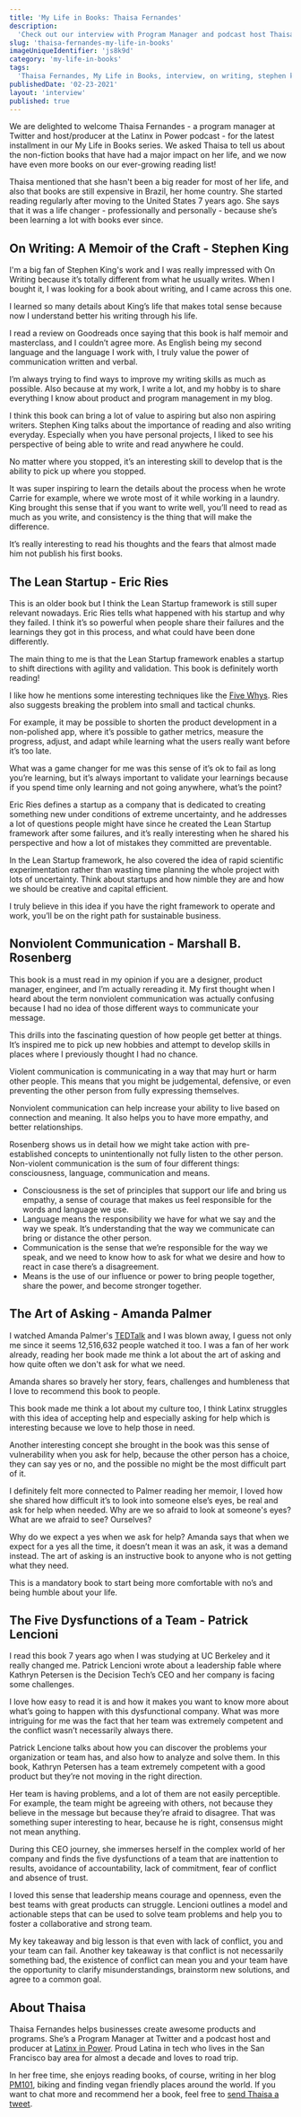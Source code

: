 ```yaml
---
title: 'My Life in Books: Thaisa Fernandes'
description:
  'Check out our interview with Program Manager and podcast host Thaisa Fernandes as she introduces us to some of her favourite nonfiction books.'
slug: 'thaisa-fernandes-my-life-in-books'
imageUniqueIdentifier: 'js8k9d'
category: 'my-life-in-books'
tags:
  'Thaisa Fernandes, My Life in Books, interview, on writing, stephen king,the lean startup, eric ries, nonviolent communication, marshal b. rosenberg, the five dysfunctions of a team, patrick lencioni, latinx in power, twitter'
publishedDate: '02-23-2021'
layout: 'interview'
published: true
---
```


<p style={{ fontSize: '20px' }}>
  We are delighted to welcome Thaisa Fernandes - a program manager at Twitter and host/producer at the Latinx in Power podcast - for the latest installment in our My Life in Books series. We asked Thaisa to tell us about the non-fiction books that have had a major impact on her life, and we now have even more books on our ever-growing reading list!
</p>

<p style={{ fontSize: '20px' }}>
Thaisa mentioned that she hasn't been a big reader for most of her life, and also that books are still expensive in Brazil, her home country. She started reading regularly after moving to the United States 7 years ago. She says that it was a life changer - professionally and personally - because she’s been learning a lot with books ever since.</p>

<Box textAlign="center">
  <h2>On Writing: A Memoir of the Craft - Stephen King</h2>
</Box>

<Image266x400
  src="stephen-king-on-writing_eaqt9k"
  altText="On Writing: A Memoir of the Craft - Stephen King"
  imageCategory="book-summaries"
/>

I'm a big fan of Stephen King's work and I was really impressed with On Writing because it’s totally different from what he usually writes. When I bought it, I was looking for a book about writing, and I came across this one. 

I learned so many details about King’s life that makes total sense because now I understand better his writing through his life.

I read a review on Goodreads once saying that this book is half memoir and masterclass, and I couldn’t agree more. As English being my second language and the language I work with, I truly value the power of communication written and verbal. 

I’m always trying to find ways to improve my writing skills as much as possible. Also because at my work, I write a lot, and my hobby is to share everything I know about product and program management in my blog.

I think this book can bring a lot of value to aspiring but also non aspiring writers. Stephen King talks about the importance of reading and also writing everyday. Especially when you have personal projects, I liked to see his perspective of being able to write and read anywhere he could. 

No matter where you stopped, it’s an interesting skill to develop that is the ability to pick up where you stopped. 

It was super inspiring to learn the details about the process when he wrote Carrie for example, where we wrote most of it while working in a laundry. King brought this sense that if you want to write well, you’ll need to read as much as you write, and consistency is the thing that will make the difference. 

It’s really interesting to read his thoughts and the fears that almost made him not publish his first books. 

<AmazonCta link="https://www.amazon.com/Writing-King-Stephen-Paperback/dp/B00NYI71B6?crid=HWK33LXXQB0Y&dchild=1&keywords=on+writing+stephen+king&qid=1614066932&sprefix=on+writing%2Caps%2C312&sr=8-2&linkCode=ll1&tag=paperbacktrav-20&linkId=32d7cb265f2053815a3b4ad68cf7061f&language=en_US&ref_=as_li_ss_tl" />

<Box textAlign="center">
  <h2>The Lean Startup - Eric Ries</h2>
</Box>

<Image266x400
  src="eric-ries-the-lean-startup_d57tsi"
  altText="The Lean Startup - Eric Ries"
  imageCategory="book-summaries"
/>

This is an older book but I think the Lean Startup framework is still super relevant nowadays. Eric Ries tells what happened with his startup and why they failed. I think it’s so powerful when people share their failures and the learnings they got in this process, and what could have been done differently. 

The main thing to me is that the Lean Startup framework enables a startup to shift directions with agility and validation. This book is definitely worth reading!

I like how he mentions some interesting techniques like the [Five Whys](https://medium.com/pm101/learn-about-the-five-whys-technique-78283d75800f?source=search_popover-------------------------------------). Ries also suggests breaking the problem into small and tactical chunks. 

For example, it may be possible to shorten the product development in a non-polished app, where it’s possible to gather metrics, measure the progress, adjust, and adapt while learning what the users really want before it’s too late.

What was a game changer for me was this sense of it’s ok to fail as long you’re learning, but it’s always important to validate your learnings because if you spend time only learning and not going anywhere, what’s the point? 

Eric Ries defines a startup as a company that is dedicated to creating something new under conditions of extreme uncertainty, and he addresses a lot of questions people might have since he created the Lean Startup framework after some failures, and it’s really interesting when he shared his perspective and how a lot of mistakes they committed are preventable. 

In the Lean Startup framework, he also covered the idea of rapid scientific experimentation rather than wasting time planning the whole project with lots of uncertainty. Think about startups and how nimble they are and how we should be creative and capital efficient. 

I truly believe in this idea if you have the right framework to operate and work, you’ll be on the right path for sustainable business. 

<AmazonCta link="https://www.amazon.com/Eric-Ries-Lean-Startup/dp/B00N4E616Q?_encoding=UTF8&qid=1614066892&sr=8-2&linkCode=ll1&tag=paperbacktrav-20&linkId=7c52a7142b7ef95478c9c71031c0454a&language=en_US&ref_=as_li_ss_tl" />

<Box textAlign="center">
  <h2>Nonviolent Communication - Marshall B. Rosenberg</h2>
</Box>

<Image266x400
  src="marshall-b-rosenberg-nonviolent-communication_gslt9r"
  altText="Nonviolent Communication - Marshall B. Rosenberg"
  imageCategory="book-summaries"
/>

This book is a must read in my opinion if you are a designer, product manager, engineer, and I’m actually rereading it. My first thought when I heard about the term nonviolent communication was actually confusing because I had no idea of those different ways to communicate your message.

This drills into the fascinating question of how people get better at things. It’s inspired me to pick up new hobbies and attempt to develop skills in places where I previously thought I had no chance.

Violent communication is communicating in a way that may hurt or harm other people. This means that you might be judgemental, defensive, or even preventing the other person from fully expressing themselves. 

Nonviolent communication can help increase your ability to live based on connection and meaning. It also helps you to have more empathy, and better relationships. 

Rosenberg shows us in detail how we might take action with pre-established concepts to unintentionally not fully listen to the other person. Non-violent communication is the sum of four different things: consciousness, language, communication and means. 

- Consciousness is the set of principles that support our life and bring us empathy, a sense of courage that makes us feel responsible for the words and language we use.
- Language means the responsibility we have for what we say and the way we speak. It’s understanding that the way we communicate can bring or distance the other person.
- Communication is the sense that we’re responsible for the way we speak, and we need to know how to ask for what we desire and how to react in case there’s a disagreement. 
- Means is the use of our influence or power to bring people together, share the power, and become stronger together.

<AmazonCta link="https://www.amazon.com/Nonviolent-Communication-Language-Life-Changing-Relationships/dp/189200528X?dchild=1&keywords=Nonviolent+Communication+-+Marshall+B.+Rosenberg&qid=1614066967&sr=8-1&linkCode=ll1&tag=paperbacktrav-20&linkId=bce66cce74e66c53ceaab5dda59c9f28&language=en_US&ref_=as_li_ss_tl" />

<Box textAlign="center">
  <h2>The Art of Asking - Amanda Palmer</h2>
</Box>

<Image266x400
  src="amanda-palmer-the-art-of-asking_nz5kw8"
  altText="The Art of Asking - Amanda Palmer"
  imageCategory="book-summaries"
/>

I watched Amanda Palmer's [TEDTalk](https://www.ted.com/talks/amanda_palmer_the_art_of_asking?language=en) and I was blown away, I guess not only me since it seems 12,516,632 people watched it too. I was a fan of her work already, reading her book made me think a lot about the art of asking and how quite often we don't ask for what we need. 

Amanda shares so bravely her story, fears, challenges and humbleness that I love to recommend this book to people.

This book made me think a lot about my culture too, I think Latinx struggles with this idea of accepting help and especially asking for help which is interesting because we love to help those in need. 

Another interesting concept she brought in the book was this sense of vulnerability when you ask for help, because the other person has a choice, they can say yes or no, and the possible no might be the most difficult part of it.

I definitely felt more connected to Palmer reading her memoir, I loved how she shared how difficult it’s to look into someone else’s eyes, be real and ask for help when needed. Why are we so afraid to look at someone's eyes? What are we afraid to see? Ourselves? 

Why do we expect a yes when we ask for help? Amanda says that when we expect for a yes all the time, it doesn’t mean it was an ask, it was a demand instead. The art of asking is an instructive book to anyone who is not getting what they need. 

This is a mandatory book to start being more comfortable with no’s and being humble about your life.

<AmazonCta link="https://www.amazon.com/Art-Asking-Learned-Worrying-People/dp/1455581097?dchild=1&keywords=The+Art+of+Asking+-+Amanda+Palmer&qid=1614067047&sr=8-1&linkCode=ll1&tag=paperbacktrav-20&linkId=ec54f5d715b53649ac112a08aaf92322&language=en_US&ref_=as_li_ss_tl" />

<Box textAlign="center">
  <h2>The Five Dysfunctions of a Team - Patrick Lencioni</h2>
</Box>

<Image266x400
  src="patrick-lencioni-the-five-dysfunctions-of-a-team_ipbl1y"
  altText="The Five Dysfunctions of a Team - Patrick Lencioni"
  imageCategory="book-summaries"
/>

I read this book 7 years ago when I was studying at UC Berkeley and it really changed me. Patrick Lencioni wrote about a leadership fable where Kathryn Petersen is the Decision Tech’s CEO and her company is facing some challenges. 

I love how easy to read it is and how it makes you want to know more about what’s going to happen with this dysfunctional company. What was more intriguing for me was the fact that her team was extremely competent and the conflict wasn’t necessarily always there.

Patrick Lencione talks about how you can discover the problems your organization or team has, and also how to analyze and solve them. In this book, Kathryn Petersen has a team extremely competent with a good product but they’re not moving in the right direction. 

Her team is having problems, and a lot of them are not easily perceptible. For example, the team might be agreeing with others, not because they believe in the message but because they’re afraid to disagree. That was something super interesting to hear, because he is right, consensus might not mean anything. 

During this CEO journey, she immerses herself in the complex world of her company and finds the five dysfunctions of a team that are inattention to results, avoidance of accountability, lack of commitment, fear of conflict and absence of trust. 

I loved this sense that leadership means courage and openness, even the best teams with great products can struggle. Lencioni outlines a model and actionable steps that can be used to solve team problems and help you to foster a collaborative and strong team. 

My key takeaway and big lesson is that even with lack of conflict, you and your team can fail. Another key takeaway is that conflict is not necessarily something bad, the existence of conflict can mean you and your team have the opportunity to clarify misunderstandings, brainstorm new solutions, and agree to a common goal. 

<AmazonCta link="https://www.amazon.com/Five-Dysfunctions-Team-Leadership-Fable/dp/0787960756?dchild=1&keywords=The+Five+Dysfunctions+of+a+Team+-+Patrick+Lencioni&qid=1614067126&sr=8-1&linkCode=ll1&tag=paperbacktrav-20&linkId=2deb314a3dfe986262cdb07a3113893f&language=en_US&ref_=as_li_ss_tl" />


## About Thaisa

Thaisa Fernandes helps businesses create awesome products and programs. She’s a Program Manager at Twitter and a podcast host and producer at [Latinx in Power](https://latinxinpower.com/). Proud Latina in tech who lives in the San Francisco bay area for almost a decade and loves to road trip. 

In her free time, she enjoys reading books, of course, writing in her blog [PM101](https://latinxinpower.com/), biking and finding vegan friendly places around the world. If you want to chat more and recommend her a book, feel free to [send Thaisa a tweet](https://latinxinpower.com/).